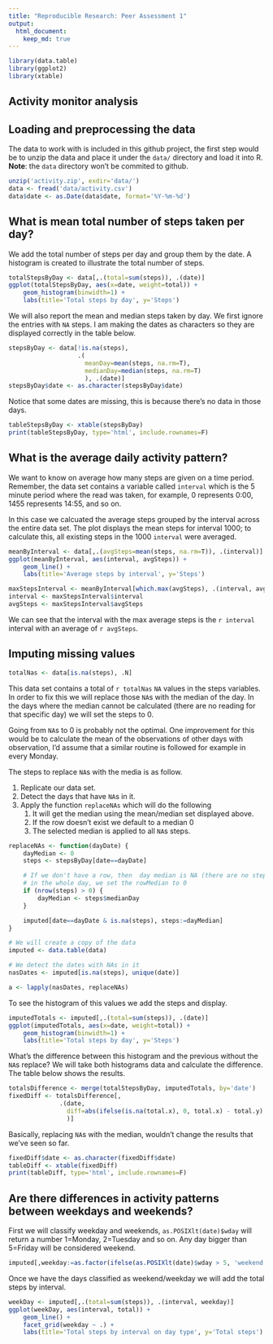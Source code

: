 ```yaml
---
title: "Reproducible Research: Peer Assessment 1"
output: 
  html_document:
    keep_md: true
---
```


```r
library(data.table)
library(ggplot2)
library(xtable)
```

## Activity monitor analysis


## Loading and preprocessing the data
The data to work with is included in this github project, the first step would
be to unzip the data and place it under the `data/` directory  and load it into
R. **Note**: the `data` directory won't be commited to github.

```r
unzip('activity.zip', exdir='data/')
data <- fread('data/activity.csv')
data$date <- as.Date(data$date, format='%Y-%m-%d')
```

## What is mean total number of steps taken per day?
We add the total number of steps per day and group them by the date.
A histogram is created to illustrate the total number of steps.

```r
totalStepsByDay <- data[,.(total=sum(steps)), .(date)]
ggplot(totalStepsByDay, aes(x=date, weight=total)) +
    geom_histogram(binwidth=1) +
    labs(title='Total steps by day', y='Steps')
```

We will also report the mean and median steps taken by day. We first ignore the
entries with `NA` steps. I am making the dates as characters so they are
displayed correctly in the table below. 

```r
stepsByDay <- data[!is.na(steps),
                   .(
                     meanDay=mean(steps, na.rm=T),
                     medianDay=median(steps, na.rm=T)
                     ), .(date)]
stepsByDay$date <- as.character(stepsByDay$date)
```

Notice that some dates are missing, this is because there's no data in those days.

```r
tableStepsByDay <- xtable(stepsByDay)
print(tableStepsByDay, type='html', include.rownames=F)
```

## What is the average daily activity pattern?
We want to know on average how many steps are given on a time period. Remember,
the data set contains a variable called `interval` which is the 5 minute period
where the read was taken, for example, 0 represents 0:00, 1455 represents
14:55, and so on.

In this case we calcuated the average steps grouped by the interval across the
entire data set. The plot displays the mean steps for interval 1000; to calculate
this, all existing steps in the 1000 `interval` were averaged.

```r
meanByInterval <- data[,.(avgSteps=mean(steps, na.rm=T)), .(interval)]
ggplot(meanByInterval, aes(interval, avgSteps)) +
    geom_line() +
    labs(title='Average steps by interval', y='Steps')
```

```r
maxStepsInterval <- meanByInterval[which.max(avgSteps), .(interval, avgSteps)]
interval <- maxStepsInterval$interval
avgSteps <- maxStepsInterval$avgSteps
```

We can see that the interval with the max average steps is the `r interval`
interval with an average of `r avgSteps`.

## Imputing missing values

```r
totalNas <- data[is.na(steps), .N]
```

This data set contains a total of `r totalNas` `NA` values in the steps variables.
In order to fix this we will replace those `NA`s with the median of the day. In
the days where the median cannot be calculated (there are no reading for that
specific day) we will set the steps to 0.

Going from `NA`s to 0 is probably not the optimal. One improvement for this would be
to calculate the mean of the observations of other days with observation,
I'd assume that a similar routine is followed for example in every Monday.

The steps to replace `NA`s with the media is as follow.

1. Replicate our data set.
2. Detect the days that have `NA`s in it.
3. Apply the function `replaceNAs` which will do the following
   1. It will get the median using the mean/median set displayed above.
   2. If the row doesn't exist we default to a median 0
   3. The selected median is applied to all `NA`s steps.

```r
replaceNAs <- function(dayDate) {
    dayMedian <- 0
    steps <- stepsByDay[date==dayDate]

    # If we don't have a row, then  day median is NA (there are no steps recorded
    # in the whole day, we set the rowMedian to 0
    if (nrow(steps) > 0) {
        dayMedian <- steps$medianDay
    }

    imputed[date==dayDate & is.na(steps), steps:=dayMedian]
}

# We will create a copy of the data
imputed <- data.table(data)

# We detect the dates with NAs in it
nasDates <- imputed[is.na(steps), unique(date)]

a <- lapply(nasDates, replaceNAs)
```

To see the histogram of this values we add the steps and display.

```r
imputedTotals <- imputed[,.(total=sum(steps)), .(date)]
ggplot(imputedTotals, aes(x=date, weight=total)) +
    geom_histogram(binwidth=1) +
    labs(title='Total steps by day', y='Steps')

```

What's the difference between this histogram and the previous without the `NA`s
replace? We will take both histograms data and calculate the difference. The
table below shows the results.

```r
totalsDifference <- merge(totalStepsByDay, imputedTotals, by='date')
fixedDiff <- totalsDifference[,
              .(date,
                diff=abs(ifelse(is.na(total.x), 0, total.x) - total.y)
                )]
```

Basically, replacing `NA`s with the median, wouldn't change the results that
we've seen so far.

```r
fixedDiff$date <- as.character(fixedDiff$date)
tableDiff <- xtable(fixedDiff)
print(tableDiff, type='html', include.rownames=F)
```

## Are there differences in activity patterns between weekdays and weekends?
First we will classify weekday and weekends, `as.POSIXlt(date)$wday` will
return a number 1=Monday, 2=Tuesday and so on. Any day bigger than 5=Friday
will be considered weekend.

```r
imputed[,weekday:=as.factor(ifelse(as.POSIXlt(date)$wday > 5, 'weekend', 'weekday'))]
```

Once we have the days classified as weekend/weekday we will add the total steps
by interval.

```r
weekDay <- imputed[,.(total=sum(steps)), .(interval, weekday)]
ggplot(weekDay, aes(interval, total)) +
    geom_line() + 
    facet_grid(weekday ~ .) +
    labs(title='Total steps by interval on day type', y='Total steps')
```
